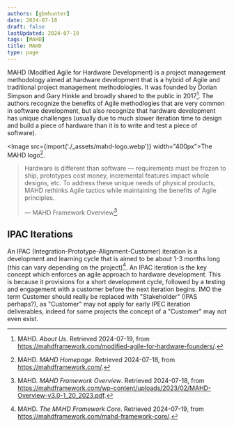 ```yaml
---
authors: [gbmhunter]
date: 2024-07-18
draft: false
lastUpdated: 2024-07-19
tags: [MAHD]
title: MAHD
type: page
---
```



<WarningIsNotes />

MAHD (Modified Agile for Hardware Development) is a project management methodology aimed at hardware development that is a hybrid of Agile and traditional project management methodologies. It was founded by Dorian Simpson and Gary Hinkle and broadly shared to the public in 2017[^mahd-about-us]. The authors recognize the benefits of Agile methodlogies that are very common in software development, but also recognize that hardware development has unique challenges (usually due to much slower iteration time to design and build a piece of hardware than it is to write and test a piece of software).

<Image src={import('./_assets/mahd-logo.webp')} width="400px">The MAHD logo[^mahd-homepage].</Image>

> Hardware is different than software — requirements must be frozen to ship, prototypes cost money,
incremental features impact whole designs, etc. To address these unique needs of physical products,
MAHD rethinks Agile tactics while maintaining the benefits of Agile principles.
>
> — MAHD Framework Overview[^mahd-framework-overview].

## IPAC Iterations

An IPAC (Integration-Prototype-Alignment-Customer) iteration is a development and learning cycle that is aimed to be about 1-3 months long (this can vary depending on the project)[^mahd-framework-core]. An IPAC iteration is the key concept which enforces an agile approach to hardware development. This is because it provisions for a short development cycle, followed by a testing and engagement with a customer before the next iteration begins. IMO the term Customer should really be replaced with "Stakeholder" (IPAS perhaps?), as "Customer" may not apply for early IPEC iteration deliverables, indeed for some projects the concept of a "Customer" may not even exist.

[^mahd-framework-overview]: MAHD. _MAHD Framework Overview_. Retrieved 2024-07-18, from https://mahdframework.com/wp-content/uploads/2023/02/MAHD-Overview-v3.0-1_20_2023.pdf.
[^mahd-homepage]: MAHD. _MAHD Homepage_. Retrieved 2024-07-18, from https://mahdframework.com/.
[^mahd-framework-core]: MAHD. _The MAHD Framework Core_. Retrieved 2024-07-19, from https://mahdframework.com/mahd-framework-core/.
[^mahd-about-us]: MAHD. _About Us_. Retrieved 2024-07-19, from https://mahdframework.com/modified-agile-for-hardware-founders/.
